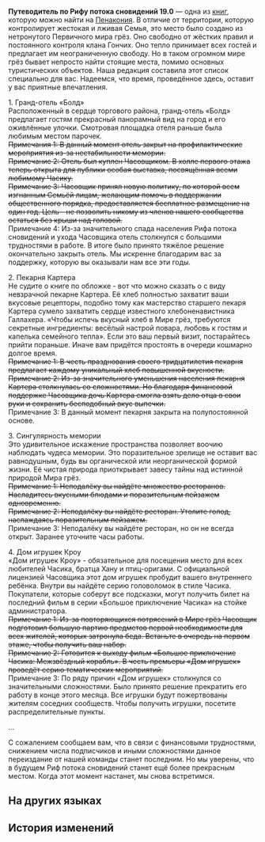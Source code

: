 {{Книга Инфобокс
|id           = 348
|Название     = Путеводитель по Рифу потока сновидений 19.0
|Изображение  = Item Penacony Readable 1.png
|Мир          = Пенакония
|Томов        = 1
|Автор        = <!--нужно добавить-->
|Описание     = Этот путеводитель претерпел многочисленные редакции, чтобы каждый гость Рифа потока сновидений получил незабываемые впечатления от путешествия.
|Том1         = {{tx}}
|Источник1    = {{tx|Отсутствует источник}}
|Персонажи    = 
|Фракции      = 
}}
'''Путеводитель по Рифу потока сновидений 19.0''' — одна из [[Книги|книг]], которую можно найти на [[Пенакония]].
<!--
==Получение==
<gallery>
Книга НАЗВАНИЕ.png|НАЗВАНИЕ
Локация НАЗВАНИЕ.png|Расположение на карте. Ближайший пространственный якорь «[[НАЗВАНИЕ]]»
</gallery>
-->
В отличие от территории, которую контролирует жестокая и лживая Семья, это место было создано из нетронутого Первичного мира грёз. Оно свободно от жёстких правил и постоянного контроля клана Гончих. Оно тепло принимает всех гостей и предлагает им неограниченную свободу. Но в таком огромном мире грёз бывает непросто найти стоящие места, помимо основных туристических объектов. Наша редакция составила этот список специально для вас. Надеемся, что время, проведённое здесь, оставит у вас приятные впечатления.

1. Гранд-отель «Болд»<br />
Расположенный в сердце торгового района, гранд-отель «Болд» предлагает гостям прекрасный панорамный вид на город и его оживлённые улочки. Смотровая площадка отеля раньше была любимым местом парочек.<br /><s>Примечания 1: В данный момент отель закрыт на профилактические мероприятия из-за нестабильности мемории.</s><br /><s>Примечание 2: Отель был куплен Часовщиком. В холле первого этажа теперь открыта для публики особая выставка, посвящённая всеми любимому Часику.</s><br /><s>Примечание 3: Часовщик принял новую политику, по которой всем изгнанным Семьёй лицам, желающим помочь в поддержании общественного порядка, предоставляется бесплатное размещение на один год. Цель - не позволить никому из членов нашего сообщества остаться без крыши над головой.</s><br />Примечание 4: Из-за значительного спада населения Рифа потока сновидений и ухода Часовщика отель столкнулся с большими трудностями в работе. В итоге было принято тяжёлое решение окончательно закрыть отель. Мы искренне благодарим вас за поддержку, которую вы оказывали нам все эти годы.

2. Пекарня Картера<br />
Не судите о книге по обложке - вот что можно сказать о с виду невзрачной пекарне Картера. Её хлеб полностью захватит ваши вкусовые рецепторы, подобно тому как мастерство старшего пекаря Картера сумело захватить сердце известного хлебоненавистника Галлахера. «Чтобы испечь вкусный хлеб в Мире грёз, требуются секретные ингредиенты: весёлый настрой повара, любовь к гостям и капелька семейного тепла». Если это ваш первый визит, постарайтесь прийти пораньше. Иначе вам придётся простоять в очереди кошмарно долгое время.<br /><s>Примечание 1: В честь празднования своего тридцатилетия пекарня предлагает каждому уникальный хлеб повышенной вкусности.</s><br /><s>Примечание 2: Из-за значительного уменьшения населения пекарня Картера столкнулась со сложностями. Но благодаря финансовой поддержке Часовщика дочь Картера смогла взять дело отца в свои руки и сохранить бесподобный вкус выпечки.</s><br />Примечание 3: В данный момент пекарня закрыта на полупостоянной основе.

3. Сингулярность мемории<br />
Это удивительное искажение пространства позволяет воочию наблюдать чудеса мемории. Это поразительное зрелище не оставит вас равнодушным, будь вы органической или неорганической формой жизни. Её чистая природа приоткрывает завесу тайны над истинной природой Мира грёз.<br /><s>Примечание 1: Неподалёку вы найдёте множество ресторанов. Насладитесь вкусными блюдами и поразительным пейзажем одновременно.</s><br /><s>Примечание 2: Неподалёку вы найдёте ресторан. Утолите голод, наслаждаясь поразительным пейзажем.</s><br />Примечание 3: Неподалёку вы найдёте ресторан, но он не всегда открыт. Заранее уточните часы работы.

4. Дом игрушек Кроу<br />
«Дом игрушек Кроу» - обязательное для посещения место для всех любителей Часика, братца Хану и птиц-оригами. С официальной лицензией Часовщика этот дом игрушек пробудит вашего внутреннего ребёнка. Внутри вы найдёте серию головоломок в стиле Часика. Покупатели, которые соберут все подсказки, могут получить билет на последний фильм в серии «Большое приключение Часика» на стойке администратора.<br /><s>Примечание 1: Из-за повторяющихся потрясений в Мире грёз Часовщик подготовил большую партию предметов первой необходимости для всех жителей, которых затронула беда. Встаньте в очередь на первом этаже, чтобы получить ваш набор.</s><br /><s>Примечание 2: Готовится к выходу фильм «Большое приключение Часика: Межзвёздный корабль». В честь премьеры «Дом игрушек» проведёт серию тематических мероприятий.</s><br />Примечание 3: По ряду причин «Дом игрушек» столкнулся со значительными сложностями. Было принято решение прекратить его работу в конце этого месяца. Все игрушки будут пожертвованы жителям соседних сообществ. Чтобы получить игрушки, посетите распределительные пункты.

...

С сожалением сообщаем вам, что в связи с финансовыми трудностями, снижением числа подписчиков и иными сложностями данное переиздание от нашей команды станет последним. Но мы уверены, что в будущем Риф потока сновидений станет ещё более прекрасным местом. Когда этот момент настанет, мы снова встретимся.

==На других языках==
{{На других языках
|en   = Dreamflux Reef Travel Guide 19.0
|zhs  = 流梦礁旅行指南19.0
|zht  = 流夢礁旅行指南19.0
|ja   = ドリームリーフ旅行ガイド19.0
|ko   = 꿈이 흐르는 암초 여행 가이드 19.0
|es   = Guía de viaje del Arrecife Flujosueño 19.0
|fr   = Guide de voyage du Bastion flonirique 19.0
|ru   = Путеводитель по Рифу потока сновидений 19.0
|th   = คู่มือการเดินทางในแนวฝันร่วงโรย 19.0
|vi   = Hướng Dẫn Du Lịch Rạn Đá Ngầm Lưu Mộng 19.0
|de   = Reiseführer für Traumfluss-Riff 19.0
|id   = Panduan Jalan-Jalan di Dreamflux Reef 19.0
|pt   = Guia de Viagem do Recife do Fluxonírico 19.0
}}

==История изменений==
{{История изменений|2.7}}